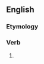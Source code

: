 ==English==

===Etymology===
{{suffix|scourge|est|lang=en}}

===Verb===
{{head|en|verb form}}

# {{en-archaic second-person singular of|scourge|lang=en}}